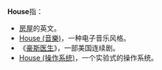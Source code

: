 '''House'''指：
* [[房屋|房屋]]的英文。
* [[House_(音樂)|House (音樂)]]，一种电子音乐风格。
* 《[[豪斯医生|豪斯医生]]》，一部美国连续剧。
* [[House_(操作系统)|House (操作系统)]]，一个实验式的操作系统。

{{disambig|cat=非中文名称消歧义}}